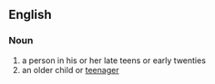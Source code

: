 ==English==

===Noun===
{{en-noun|sg=[[young]] [[adult]]}}
{{wikipedia}}
# a person in his or her late teens or early twenties
# an older child or [[teenager]]